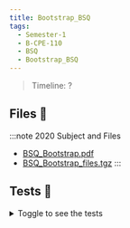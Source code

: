 ```yaml
---
title: Bootstrap_BSQ
tags:
  - Semester-1
  - B-CPE-110
  - BSQ
  - Bootstrap_BSQ
---
```

> Timeline: ?


## Files 📂

:::note 2020 Subject and Files
- [BSQ_Bootstrap.pdf](https://github.com/Studio-17/Epitech-Subjects/raw/main/Semester-1/B-CPE-110/BSQ/Bootstrap_BSQ/BSQ_Bootstrap.pdf)
- [BSQ_Bootstrap_files.tgz](https://github.com/Studio-17/Epitech-Subjects/raw/main/Semester-1/B-CPE-110/BSQ/Bootstrap_BSQ/BSQ_Bootstrap_files.tgz)
:::

## Tests 🤖
<details>
  <summary>Toggle to see the tests</summary>
  <div>
Yo
  </div>
</details>

